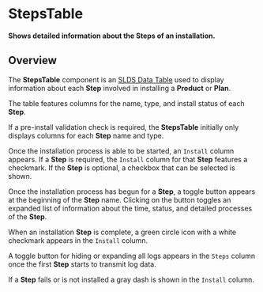 
<Meta title="Plans/StepsTable/Docs" />

# StepsTable
**Shows detailed information about the Steps of an installation.**

## Overview
 The **StepsTable** component is an [SLDS Data Table](https://react.lightningdesignsystem.com/components/data-tables/)
 used to display information about each **Step** involved in
  installing a **Product** or **Plan**.

The table features columns for the name, type, and
install status of each **Step**.

If a pre-install validation check is required, the
**StepsTable** initially only displays columns for
each **Step** name and type.

Once the installation process is able to be started,
an `Install` column appears. If a **Step** is required,
the `Install` column for that **Step** features a checkmark.
If the **Step** is optional, a checkbox that can
be selected is shown.

Once the installation process has begun for a **Step**,
a toggle button appears at the beginning of the **Step** name.
Clicking on the button toggles an expanded list of information
about the time, status, and detailed processes of the **Step**.

When an installation **Step** is complete, a green circle icon with
a white checkmark appears in the `Install` column.

A toggle button for hiding or expanding all logs appears in the `Steps`
column once the first **Step** starts to transmit log data.

If a **Step** fails or is not installed a gray dash is shown in the
`Install` column.

<Canvas>
  <Story id="plans-stepstable-example--steps-table" />
</Canvas>
